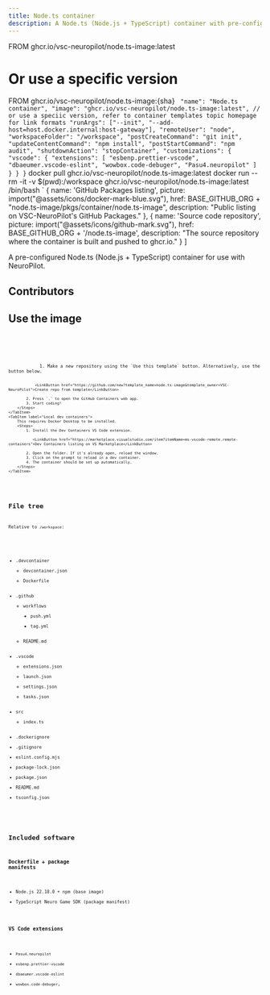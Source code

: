 ```yaml
---
title: Node.ts container
description: A Node.ts (Node.js + TypeScript) container with pre-configured settings for NeuroPilot.
---
```

FROM ghcr.io/vsc-neuropilot/node.ts-image:latest
# Or use a specific version
FROM ghcr.io/vsc-neuropilot/node.ts-image:{sha}
`
  "name": "Node.ts container",
  "image": "ghcr.io/vsc-neuropilot/node.ts-image:latest", // or use a speciic version, refer to container templates topic homepage for link formats
  "runArgs": ["--init", "--add-host=host.docker.internal:host-gateway"],
  "remoteUser": "node",
  "workspaceFolder": "/workspace",
  "postCreateCommand": "git init",
  "updateContentCommand": "npm install",
  "postStartCommand": "npm audit",
  "shutdownAction": "stopContainer",
  "customizations": {
    "vscode": {
      "extensions": [
        "esbenp.prettier-vscode",
        "dbaeumer.vscode-eslint",
        "wowbox.code-debuger",
        "Pasu4.neuropilot"
      ]
    }
  }
}`
docker pull ghcr.io/vsc-neuropilot/node.ts-image:latest
docker run --rm -it -v $(pwd):/workspace ghcr.io/vsc-neuropilot/node.ts-image:latest /bin/bash
`
    {
        name: 'GitHub Packages listing',
        picture: import("@assets/icons/docker-mark-blue.svg"),
        href: BASE_GITHUB_ORG + "node.ts-image/pkgs/container/node.ts-image",
        description: "Public listing on VSC-NeuroPilot's GitHub Packages."
    },
    {
        name: 'Source code repository',
        picture: import("@assets/icons/github-mark.svg"),
        href: BASE_GITHUB_ORG + '/node.ts-image',
        description: "The source repository where the container is built and pushed to ghcr.io."
    }
]

A pre-configured Node.ts (Node.js + TypeScript) container for use with NeuroPilot.

<ShowcaseProfile entries={profiles} />

## Contributors

<ContributorList githubRepo="VSC-NeuroPilot/node.ts-image" ignore={SHOWCASE_IGNORES} />

## Use the image

<Tabs syncKey="containerImageObtainMethod">
    <TabItem label="Docker"><Code name="Dockerfile" lang="docker" code={DOCKERFILE} /></TabItem>
    <TabItem label=".devcontainer/devcontainer.json"><Code name=".devcontainer/devcontainer.json" lang="json" code={DEVCONTAINERJSON} /></TabItem>
    <TabItem label="Docker pull"><Code name="docker pull" lang="sh" code={DOCKERPULL} /></TabItem>
    <TabItem label="GitHub Codespaces">
        <Steps>
            1. Make a new repository using the `Use this template` button. Alternatively, use the button below.

                <LinkButton href="https://github.com/new?template_name=node.ts-image&template_owner=VSC-NeuroPilot">Create repo from template</LinkButton>

            2. Press `.` to open the GitHub Containers web app.
            3. Start coding! 
        </Steps>
    </TabItem>
    <TabItem label="Local dev containers">
        This requires Docker Desktop to be installed.
        <Steps>
            1. Install the Dev Containers VS Code extension.
            
               <LinkButton href="https://marketplace.visualstudio.com/item?itemName=ms-vscode-remote.remote-containers">Dev Containers listing on VS Marketplace</LinkButton>
            
            2. Open the folder. If it's already open, reload the window.
            3. Click on the prompt to reload in a dev container.
            4. The container should be set up automatically.
        </Steps>
    </TabItem>
</Tabs>

## File tree

Relative to `/workspace`:

<FileTree>

- .devcontainer
    - devcontainer.json
    - Dockerfile
- .github
    - workflows
        - push.yml
        - tag.yml
    - README.md
- .vscode
    - extensions.json
    - launch.json
    - settings.json
    - tasks.json
- src
    - index.ts
- .dockerignore
- .gitignore
- eslint.config.mjs
- package-lock.json
- package.json
- README.md
- tsconfig.json

</FileTree>

## Included software

### Dockerfile + package manifests

- Node.js 22.18.0 + npm (base image)
- TypeScript Neuro Game SDK (package manifest)

### VS Code extensions

- `Pasu4.neuropilot`
- `esbenp.prettier-vscode`
- `dbaeumer.vscode-eslint`
- `wowbox.code-debuger`,
